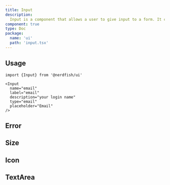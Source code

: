 ```yaml
---
title: Input
description:
  Input is a component that allows a user to give input to a form. It can be
component: true
type: Doc
package:
  name: 'ui'
  path: 'input.tsx'
---
```


<ComponentExample src="/components/examples/input/demo.tsx">
  <InputDemo />
</ComponentExample>

## Usage

```tsx
import {Input} from '@nerdfish/ui'
```

```tsx
<Input
  name="email"
  label="email"
  description="your login name"
  type="email"
  placeholder="Email"
/>
```

## Error

<ComponentExample src="/components/examples/input/error.tsx">
  <InputError />
</ComponentExample>

## Size

<ComponentExample src="/components/examples/input/size.tsx">
  <InputSize />
</ComponentExample>

## Icon

<ComponentExample src="/components/examples/input/icon.tsx">
  <InputIcon />
</ComponentExample>

## TextArea

<ComponentExample src="/components/examples/input/textarea.tsx">
  <InputTextArea />
</ComponentExample>
